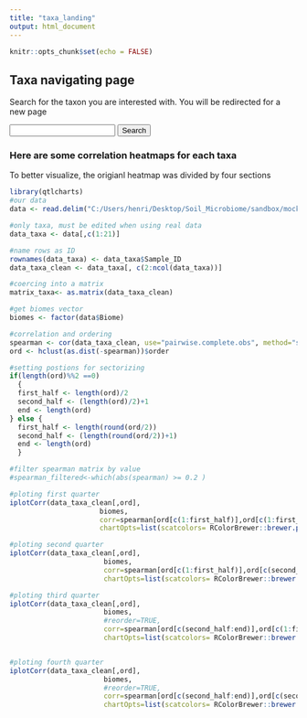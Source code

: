 ```yaml
---
title: "taxa_landing"
output: html_document
---
```


```r
knitr::opts_chunk$set(echo = FALSE)
```

## Taxa navigating page

Search for the taxon you are interested with. You will be redirected for a new page

<input type="text" id="filterInput">
<button onclick="filterSearch()">Search</button>
<div id="suggestions"></div>

<script>
var links = {
  Google: "https://www.google.com",
  Wikipedia: "https://www.wikipedia.org",
  ChatGPT: "https://openai.com/ai-service-products/#chat",
  Youtube: "https://www.youtube.com"
};

function filterSearch() {
  var input = document.getElementById("filterInput").value;
  for (var tag in links) {
    if (input === tag) {
      window.open(links[tag], "_blank");
      break;
    }
  }
}

document.getElementById("filterInput").addEventListener("input", showSuggestions);

function showSuggestions() {
  var input = document.getElementById("filterInput").value;
  var suggestions = document.getElementById("suggestions");
  suggestions.innerHTML = "";
  for (var tag in links) {
    if (tag.toLowerCase().startsWith(input.toLowerCase())) {
      var suggestion = document.createElement("div");
      suggestion.innerHTML = tag;
      suggestion.addEventListener("click", function() {
        document.getElementById("filterInput").value = this.innerHTML;
        suggestions.innerHTML = "";
      });
      suggestions.appendChild(suggestion);
    }
  }
}

</script>

### Here are some correlation heatmaps for each taxa
To better visualize, the origianl heatmap was divided by four sections

```r
library(qtlcharts)
#our data
data <- read.delim("C:/Users/henri/Desktop/Soil_Microbiome/sandbox/mock_all_data.txt")

#only taxa, must be edited when using real data
data_taxa <- data[,c(1:21)]

#name rows as ID
rownames(data_taxa) <- data_taxa$Sample_ID
data_taxa_clean <- data_taxa[, c(2:ncol(data_taxa))]

#coercing into a matrix
matrix_taxa<- as.matrix(data_taxa_clean)

#get biomes vector
biomes <- factor(data$Biome)

#correlation and ordering
spearman <- cor(data_taxa_clean, use="pairwise.complete.obs", method="spearman")
ord <- hclust(as.dist(-spearman))$order

#setting postions for sectorizing
if(length(ord)%%2 ==0)
  {
  first_half <- length(ord)/2
  second_half <- (length(ord)/2)+1
  end <- length(ord)
} else {
  first_half <- length(round(ord/2))
  second_half <- (length(round(ord/2))+1)
  end <- length(ord)
  }

#filter spearman matrix by value
#spearman_filtered<-which(abs(spearman) >= 0.2 )

#ploting first quarter
iplotCorr(data_taxa_clean[,ord],
                      biomes, 
                      corr=spearman[ord[c(1:first_half)],ord[c(1:first_half)]],
                      chartOpts=list(scatcolors= RColorBrewer::brewer.pal(6,"Set2")))

#ploting second quarter
iplotCorr(data_taxa_clean[,ord],
                       biomes,
                       corr=spearman[ord[c(1:first_half)],ord[c(second_half:end)]],
                       chartOpts=list(scatcolors= RColorBrewer::brewer.pal(6,"Set2")))

#ploting third quarter
iplotCorr(data_taxa_clean[,ord],
                       biomes,
                       #reorder=TRUE, 
                       corr=spearman[ord[c(second_half:end)],ord[c(1:first_half)]],
                       chartOpts=list(scatcolors= RColorBrewer::brewer.pal(6,"Set2")))


#ploting fourth quarter
iplotCorr(data_taxa_clean[,ord],
                       biomes,
                       #reorder=TRUE, 
                       corr=spearman[ord[c(second_half:end)],ord[c(second_half:end)]],
                       chartOpts=list(scatcolors= RColorBrewer::brewer.pal(6,"Set2")))


```
